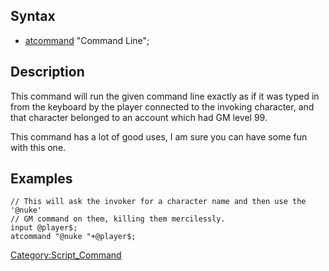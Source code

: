 ==Syntax==
* [[atcommand]] "Command Line";
==Description==
This command will run the given command line exactly as if it was typed in from the keyboard by the player connected to the invoking character, and that character belonged to an account which had GM level 99.

This command has a lot of good uses, I am sure you can have some fun with this
one.
==Examples==
<pre>
// This will ask the invoker for a character name and then use the '@nuke'
// GM command on them, killing them mercilessly.
input @player$;
atcommand "@nuke "+@player$;
</pre>
[[Category:Script_Command]]